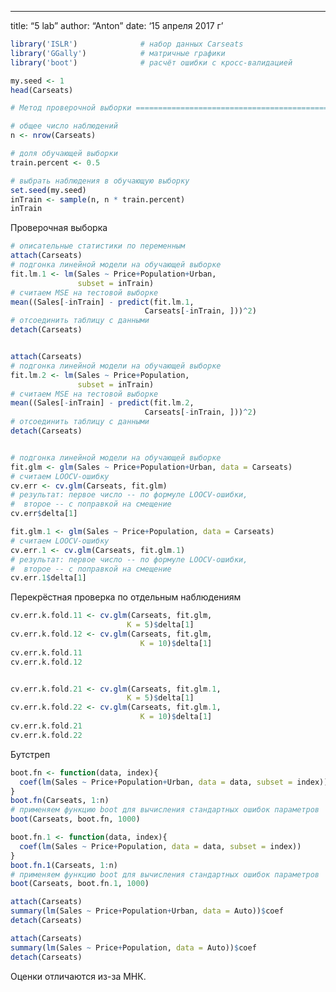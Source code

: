 ---
title: "5 lab"
author: "Anton"
date: '15 апреля 2017 г '


```r
library('ISLR')              # набор данных Carseats
library('GGally')            # матричные графики
library('boot')              # расчёт ошибки с кросс-валидацией

my.seed <- 1
head(Carseats)

# Метод проверочной выборки ====================================================

# общее число наблюдений
n <- nrow(Carseats)

# доля обучающей выборки
train.percent <- 0.5

# выбрать наблюдения в обучающую выборку
set.seed(my.seed)
inTrain <- sample(n, n * train.percent)
inTrain

```

Проверочная выборка

```r
# описательные статистики по переменным
attach(Carseats)
# подгонка линейной модели на обучающей выборке
fit.lm.1 <- lm(Sales ~ Price+Population+Urban, 
               subset = inTrain)
# считаем MSE на тестовой выборке
mean((Sales[-inTrain] - predict(fit.lm.1,
                              Carseats[-inTrain, ]))^2)
# отсоединить таблицу с данными
detach(Carseats)


attach(Carseats)
# подгонка линейной модели на обучающей выборке
fit.lm.2 <- lm(Sales ~ Price+Population, 
               subset = inTrain)
# считаем MSE на тестовой выборке
mean((Sales[-inTrain] - predict(fit.lm.2,
                              Carseats[-inTrain, ]))^2)
# отсоединить таблицу с данными
detach(Carseats)


# подгонка линейной модели на обучающей выборке
fit.glm <- glm(Sales ~ Price+Population+Urban, data = Carseats)
# считаем LOOCV-ошибку
cv.err <- cv.glm(Carseats, fit.glm)
# результат: первое число -- по формуле LOOCV-ошибки,
#  второе -- с поправкой на смещение
cv.err$delta[1]

fit.glm.1 <- glm(Sales ~ Price+Population, data = Carseats)
# считаем LOOCV-ошибку
cv.err.1 <- cv.glm(Carseats, fit.glm.1)
# результат: первое число -- по формуле LOOCV-ошибки,
#  второе -- с поправкой на смещение
cv.err.1$delta[1]
```

Перекрёстная проверка по отдельным наблюдениям

```r
cv.err.k.fold.11 <- cv.glm(Carseats, fit.glm,
                          K = 5)$delta[1]
cv.err.k.fold.12 <- cv.glm(Carseats, fit.glm,
                             K = 10)$delta[1]
cv.err.k.fold.11
cv.err.k.fold.12


cv.err.k.fold.21 <- cv.glm(Carseats, fit.glm.1,
                          K = 5)$delta[1]
cv.err.k.fold.22 <- cv.glm(Carseats, fit.glm.1,
                             K = 10)$delta[1]
cv.err.k.fold.21
cv.err.k.fold.22
```

Бутстреп

```r
boot.fn <- function(data, index){
  coef(lm(Sales ~ Price+Population+Urban, data = data, subset = index))
}
boot.fn(Carseats, 1:n)
# применяем функцию boot для вычисления стандартных ошибок параметров
boot(Carseats, boot.fn, 1000)

boot.fn.1 <- function(data, index){
  coef(lm(Sales ~ Price+Population, data = data, subset = index))
}
boot.fn.1(Carseats, 1:n)
# применяем функцию boot для вычисления стандартных ошибок параметров
boot(Carseats, boot.fn.1, 1000)

attach(Carseats)
summary(lm(Sales ~ Price+Population+Urban, data = Auto))$coef
detach(Carseats)

attach(Carseats)
summary(lm(Sales ~ Price+Population, data = Auto))$coef
detach(Carseats)
```

Оценки отличаются из-за МНК.
